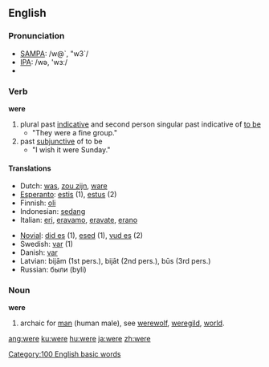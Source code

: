 {{wikipedia}}
==English==

{{rank|she|they|my|35|were|are|their|one}}

===Pronunciation===
*[[w:SAMPA|SAMPA]]: /w@`, "w3`/
*[[w:IPA|IPA]]: /wə, 'wɜː/
*{{audio|en-us-were.ogg|Audio (US)}}

===Verb===
'''were''' 
# plural past [[Indicative_mood|indicative]] and second person singular past indicative of [[be|to be]]
#* "They were a fine group."
# past [[w:Subjunctive_mood|subjunctive]] of to be
#* "I wish it were Sunday."

====Translations====
{{top}}
*Dutch: [[was]], [[zou zijn]], [[ware]]
*[[Esperanto]]: [[estis]] (1), [[estus]] (2)
*Finnish: [[oli]]
*Indonesian: [[sedang]]
*Italian: [[eri]], [[eravamo]], [[eravate]], [[erano]]
{{mid}}
*[[Novial]]: [[did es]] (1), [[esed]] (1), [[vud es]] (2)
*Swedish: [[var]] (1)
*Danish: [[var]]
*Latvian: bijām (1st pers.), bijāt (2nd pers.), būs (3rd pers.)
*Russian: были (byli)
{{bottom}}

===Noun===
'''were''' 
# archaic for [[man]] (human male), see [[werewolf]], [[weregild]], [[world]].

[[Category:100 English basic words]]

[[ang:were]]
[[ku:were]]
[[hu:were]]
[[ja:were]]
[[zh:were]]